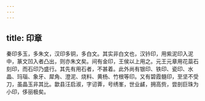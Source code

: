 ```yaml
---
---
---
```

title: 印章
---



秦印多玉，多朱文，汉印多铜，多白文。其实非白文也，汉钤印，用紫泥印入泥中，篆文凹入者凸出，则亦朱文矣。间有金印，王侯以上用之。元王元章用花蘂石刻印，而石印乃盛行。其先有用石者，不甚着。此外尚有银印、铁印、瓷印、水晶、玛瑙、象牙、犀角、澄泥、烧料、黄杨、竹根等印。又有碧霞髓印，至坚不受刀，虽晶玉非其比。歙县汪启淑，字讱葊，号绣峯，世业鹾，拥高赀，尝剖巨珠为小印，侈丽极矣。
